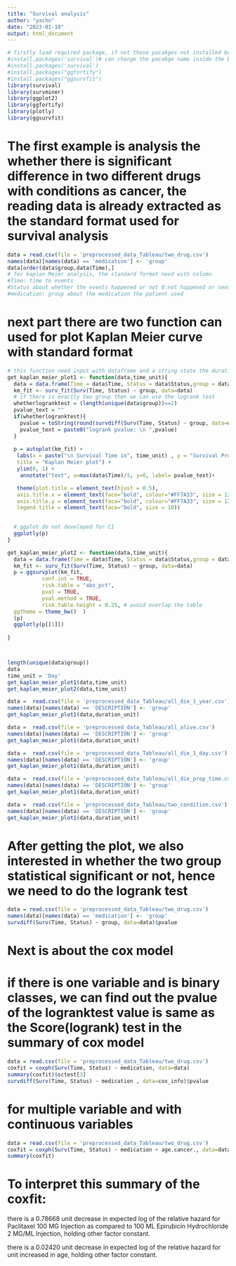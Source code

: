 ```yaml
---
title: "Survival analysis"
author: "yacho"
date: "2023-01-10"
output: html_document
---
```

```r
# firstly load required package, if not those pacakges not installed before, then
#install.packages('survival')# can change the pacakge name inside the bracket
#install.packages('survival')
#install.packages("ggfortify")
#install.packages("ggsurvfit")
library(survival)
library(survminer)
library(ggplot2)
library(ggfortify)
library(plotly)
library(ggsurvfit)
```

# The first example is analysis the whether there is significant difference in two different drugs with conditions as cancer, the reading data is already extracted as the standard format used for survival analysis 

```r
data = read.csv(file = 'preprocessed_data_Tableau/two_drug.csv')
names(data)[names(data) == 'medication'] <- 'group'
data[order(data$group,data$Time),]
# for kaplan Meier analysis, the standard format need with column
#Time: time to events
#Status about whether the events happened or not 0:not happened or censored data 1:events happened
#medication: group about the medication the patient used 
```


# next part there are two function can used for plot Kaplan Meier curve with standard format
```r
# this function need input with dataframe and a string state the duration unit
get_kaplan_meier_plot1 <- function(data,time_unit){
  data = data.frame(Time = data$Time, Status = data$Status,group = data$group)
  km_fit <- surv_fit(Surv(Time, Status) ~ group, data=data)
  # if there is exactly two group then we can use the logrank test 
  whetherlogranktest = (length(unique(data$group))==2)
  pvalue_text = ""
  if(whetherlogranktest){
    pvalue = toString(round(survdiff(Surv(Time, Status) ~ group, data=data)$pvalue,8))
    pvalue_text = paste0("logrank pvalue: \n ",pvalue)
  }
  
  p = autoplot(km_fit) + 
   labs(x = paste("\n Survival Time in", time_unit) , y = "Survival Probabilities \n", 
   title = "Kaplan Meier plot") + 
   ylim(0, 1) +
    annotate("text", x=max(data$Time)/5, y=0, label= pvalue_text)+

   theme(plot.title = element_text(hjust = 0.5), 
   axis.title.x = element_text(face="bold", colour="#FF7A33", size = 12),
   axis.title.y = element_text(face="bold", colour="#FF7A33", size = 12),
   legend.title = element_text(face="bold", size = 10))

  
  # ggplot do not developed for CI
  ggplotly(p)
}

get_kaplan_meier_plot2 <- function(data,time_unit){
  data = data.frame(Time = data$Time, Status = data$Status,group = data$group)
  km_fit <- surv_fit(Surv(Time, Status) ~ group, data=data)
  p = ggsurvplot(km_fit, 
           conf.int = TRUE, 
           risk.table = "abs_pct", 
           pval = TRUE,
           pval.method = TRUE,
           risk.table.height = 0.25, # avoid overlap the table
  ggtheme = theme_bw()  )
  (p)
  ggplotly(p[[1]])
  
}




```


```r
length(unique(data$group))
data
time_unit = 'Day'
get_kaplan_meier_plot1(data,time_unit)
get_kaplan_meier_plot2(data,time_unit)
```







```r

data =  read.csv(file = 'preprocessed_data_Tableau/all_die_1_year.csv')
names(data)[names(data) == 'DESCRIPTION'] <- 'group'
get_kaplan_meier_plot1(data,duration_unit)

```


```r
data =  read.csv(file = 'preprocessed_data_Tableau/all_alive.csv')
names(data)[names(data) == 'DESCRIPTION'] <- 'group'
get_kaplan_meier_plot1(data,duration_unit)

```

```r
data =  read.csv(file = 'preprocessed_data_Tableau/all_die_1_day.csv')
names(data)[names(data) == 'DESCRIPTION'] <- 'group'
get_kaplan_meier_plot1(data,duration_unit)
```

```r
data =  read.csv(file = 'preprocessed_data_Tableau/all_die_prop_time.csv')
names(data)[names(data) == 'DESCRIPTION'] <- 'group'
get_kaplan_meier_plot1(data,duration_unit)
```

```r
data =  read.csv(file = 'preprocessed_data_Tableau/two_condition.csv')
names(data)[names(data) == 'DESCRIPTION'] <- 'group'
get_kaplan_meier_plot1(data,duration_unit)
```



# After getting the plot, we also interested in whether the two group statistical significant or not, hence we need to do the logrank test

```r

data = read.csv(file = 'preprocessed_data_Tableau/two_drug.csv')
names(data)[names(data) == 'medication'] <- 'group'
survdiff(Surv(Time, Status) ~ group, data=data)$pvalue
```




# Next is about the cox model 

# if there is one variable and is binary classes, we can find out the pvalue of the logranktest value is same as the Score(logrank) test in the summary of cox model
```r
data = read.csv(file = 'preprocessed_data_Tableau/two_drug.csv')
coxfit = coxph(Surv(Time, Status) ~ medication, data=data)
summary(coxfit)$sctest[3]
survdiff(Surv(Time, Status) ~ medication , data=cox_info)$pvalue
```


# for multiple variable and with continuous variables

```r
data = read.csv(file = 'preprocessed_data_Tableau/two_drug.csv')
coxfit = coxph(Surv(Time, Status) ~ medication + age.cancer., data=data)
summary(coxfit)

```

# To interpret this summary of the coxfit: 
there is a 0.78668 unit decrease in expected log of the relative hazard for Paclitaxel 100 MG Injection as compared to 100 ML Epirubicin Hydrochloride 2 MG/ML Injection, holding other factor constant.

there is a 0.02420 unit decrease in expected log of the relative hazard for unit increased in age, holding other factor constant.



